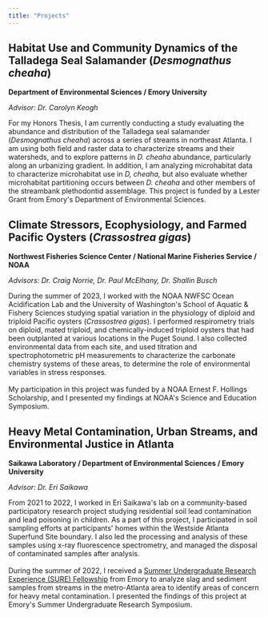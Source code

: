 ```yaml
---
title: "Projects"
---
```


## Habitat Use and Community Dynamics of the Talladega Seal Salamander (*Desmognathus cheaha*)

**Department of Environmental Sciences / Emory University**

*Advisor: Dr. Carolyn Keogh*

For my Honors Thesis, I am currently conducting a study evaluating the abundance and distribution of the Talladega seal salamander (*Desmognathus cheaha*) across a series of streams in northeast Atlanta. I am using both field and raster data to characterize streams and their watersheds, and to explore patterns in *D. cheaha* abundance, particularly along an urbanizing gradient. In addition, I am analyzing microhabitat data to characterize microhabitat use in *D, cheaha,* but also evaluate whether microhabitat partitioning occurs between *D. cheaha* and other members of the streambank plethodontid assemblage. This project is funded by a Lester Grant from Emory\'s Department of Environmental Sciences.

## Climate Stressors, Ecophysiology, and Farmed Pacific Oysters (*Crassostrea gigas*)

**Northwest Fisheries Science Center / National Marine Fisheries Service / NOAA**

*Advisors: Dr. Craig Norrie, Dr. Paul McElhany, Dr. Shallin Busch*

During the summer of 2023, I worked with the NOAA NWFSC Ocean Acidification Lab and the University of Washington\'s School of Aquatic & Fishery Sciences studying spatial variation in the physiology of diploid and triploid Pacific oysters (*Crassostrea gigas*). I performed respirometry trials on diploid, mated triploid, and chemically-induced triploid oysters that had been outplanted at various locations in the Puget Sound. I also collected environmental data from each site, and used titration and spectrophotometric pH measurements to characterize the carbonate chemistry systems of these areas, to determine the role of environmental variables in stress responses.\
\
My participation in this project was funded by a NOAA Ernest F. Hollings Scholarship, and I presented my findings at NOAA\'s Science and Education Symposium.

## Heavy Metal Contamination, Urban Streams, and Environmental Justice in Atlanta

**Saikawa Laboratory / Department of Environmental Sciences / Emory University**

*Advisor: Dr. Eri Saikawa*

From 2021 to 2022, I worked in Eri Saikawa\'s lab on a community-based participatory research project studying residential soil lead contamination and lead poisoning in children. As a part of this project, I participated in soil sampling efforts at participants\' homes within the Westside Atlanta Superfund Site boundary. I also led the processing and analysis of these samples using x-ray fluorescence spectrometry, and managed the disposal of contaminated samples after analysis.\
\
During the summer of 2022, I received a [Summer Undergraduate Research Experience (SURE) Fellowship](https://college.emory.edu/undergraduate-research/summer/index.html) from Emory to analyze slag and sediment samples from streams in the metro-Atlanta area to identify areas of concern for heavy metal contamination. I presented the findings of this project at Emory\'s Summer Undergraduate Research Symposium.
